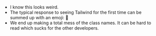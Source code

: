- I know this looks weird.
- The typical response to seeing Tailwind for the first time can be summed up with an emoji: 🤮
- We end up making a total mess of the class names. It can be hard to read which sucks for the other developers.
